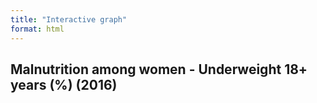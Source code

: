 ```yaml
---
title: "Interactive graph"
format: html
---
```


## Malnutrition among women - Underweight 18+ years (%) (2016)

<div id="plot"></div>
<script src="https://cdn.jsdelivr.net/npm/d3@7"></script>
<script src="./scripts/myscript.js"></script>
<style>
* {
  font-family: sans-serif;
}

.tooltip {
  position: absolute;
  text


```r

# Code to convert data to json for interactive graphs
if (!require("readr")) install.packages("readr")
if (!require("jsonlite")) install.packages("jsonlite")
if (!require("dplyr")) install.packages("dplyr")
library(readr)
library(jsonlite)
library(dplyr)
library(tidyverse)

# Load the data
nutrition_data <- read_csv("./data/Nutrition.csv")

# Preprocess and select the required column
nutrition_data_processed <- nutrition_data %>%
  mutate(Underweight_18_plus = as.numeric(replace(`Underweight 18+ years (%) (2016)`, `Underweight 18+ years (%) (2016)` == '–', NA))) %>%
  select(`Countries and areas`, Underweight_18_plus) %>%
  drop_na(Underweight_18_plus) %>%
  rename(country = `Countries and areas`, underweight_percentage = Underweight_18_plus)

# Convert the data to JSON
nutrition_json <- toJSON(nutrition_data_processed, pretty = TRUE)

# Write the JSON to a file
#write(nutrition_json, "./data/nutrition_data.json")

```



